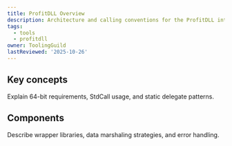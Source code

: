 ```yaml
---
title: ProfitDLL Overview
description: Architecture and calling conventions for the ProfitDLL integration.
tags:
  - tools
  - profitdll
owner: ToolingGuild
lastReviewed: '2025-10-26'
---
```

## Key concepts

Explain 64-bit requirements, StdCall usage, and static delegate patterns.

## Components

Describe wrapper libraries, data marshaling strategies, and error handling.
